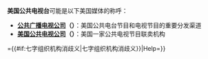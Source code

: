 '''美国公共电视台'''可能是以下美国媒体的称呼：

* '''[[公共广播电视公司|公共广播电视公司]]（{{lang|en|PBS}}）'''：美国公共电台节目和电视节目的重要分发渠道
* '''[[美国公共电视公司|美国公共电视公司]]（{{lang|en|American Public Television}}）'''：美国一家公共电视节目联卖机构

{{disambig|公|Cat{{#if:七字组织机构消歧义||_}}={{#if:七字组织机构消歧义|七字组织机构消歧义}}|Help=}}